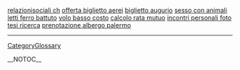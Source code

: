 <a href= http://relazionisociali-ch.mus1ca.info >relazionisociali ch</a>   <a href= http://offerta-biglietto-aerei.domestic0.info >offerta biglietto aerei</a>   <a href= http://biglietto-augurio.nave-it.info >biglietto augurio</a>   <a href= http://sesso-con-animali.mus1ca.info >sesso con animali</a>   <a href= http://letti-ferro-battuto.domestic0.info >letti ferro battuto</a>   <a href= http://volo-basso-costo.nave-it.info >volo basso costo</a>   <a href= http://calcolo-rata-mutuo.mus1ca.info >calcolo rata mutuo</a>   <a href= http://incontri-personali-foto.mus1ca.info >incontri personali foto</a>   <a href= http://tesi-ricerca.mus1ca.info >tesi ricerca</a>   <a href= http://prenotazione-albergo-palermo.domestic0.info >prenotazione albergo palermo</a>
----
[[CategoryGlossary]]

__NOTOC__